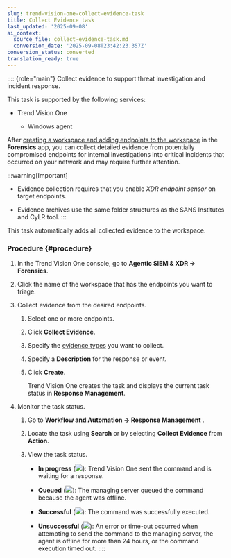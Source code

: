```yaml
---
slug: trend-vision-one-collect-evidence-task
title: Collect Evidence task
last_updated: '2025-09-08'
ai_context:
  source_file: collect-evidence-task.md
  conversion_date: '2025-09-08T23:42:23.357Z'
conversion_status: converted
translation_ready: true
---
```


:::: {role="main"}
Collect evidence to support threat investigation and incident response.

This task is supported by the following services:

- Trend Vision One

  - Windows agent

After [creating a workspace and adding endpoints to the workspace](workspaces.mdx) in the **Forensics** app, you can collect detailed evidence from potentially compromised endpoints for internal investigations into critical incidents that occurred on your network and may require further attention.

:::warning[Important]

- Evidence collection requires that you enable *XDR endpoint sensor* on target endpoints.

- Evidence archives use the same folder structures as the SANS Institutes and CyLR tool.
:::

This task automatically adds all collected evidence to the workspace.

### Procedure {#procedure}

1.  In the Trend Vision One console, go to **Agentic SIEM & XDR → Forensics**.

2.  Click the name of the workspace that has the endpoints you want to triage.

3.  Collect evidence from the desired endpoints.

    1.  Select one or more endpoints.

    2.  Click **Collect Evidence**.

    3.  Specify the [evidence types](windows-evidence-types.mdx) you want to collect.

    4.  Specify a **Description** for the response or event.

    5.  Click **Create**.

        Trend Vision One creates the task and displays the current task status in **Response Management**.

4.  Monitor the task status.

    1.  Go to **Workflow and Automation → Response Management** .

    2.  Locate the task using **Search** or by selecting **Collect Evidence** from **Action**.

    3.  View the task status.

        - **In progress** (![](/images/in_progress=GUID-A55897DB-3DEA-4F5C-B7F9-70B3D7FB9EDE=1=en-us=Low.webp)): Trend Vision One sent the command and is waiting for a response.

        - **Queued** (![](/images/queued=GUID-65C0DF81-E50D-4D51-9602-2E9B7A0E5F14=1=en-us=Low.webp)): The managing server queued the command because the agent was offline.

        - **Successful** (![](/images/successful=GUID-1E31AD86-DE2E-48B5-85F7-7C78A3E8BB11=1=en-us=Low.webp)): The command was successfully executed.

        - **Unsuccessful** (![](/images/error=5cc21722-7ceb-480c-b9c2-a47d420cf1cc.webp)): An error or time-out occurred when attempting to send the command to the managing server, the agent is offline for more than 24 hours, or the command execution timed out.
::::
